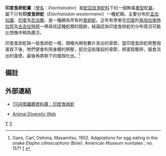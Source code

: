 {{Speciesbox 
| taxon = Elachistodon westermanni
| status = DD
| status_system = iucn2.3
| authority = Reinhardt, 1863
| range_map = Elachistodon westermanni distribution.png }}

'''印度食卵蛇屬'''（[[學名|學名]]：''Elachistodon''）是[[蛇亞目|蛇亞目]][[游蛇科|游蛇科]]下的一個無毒[[單型|單型]]蛇[[屬|屬]]，屬下只有'''印度食卵蛇'''（''Elachistodon westermanni''）一種蛇類。主要分布於[[孟加拉國|孟加拉國]]、[[印度|印度]]及[[尼泊爾|尼泊爾]]，是一種頗為罕有的[[食卵蛇|食卵蛇]]。近年有學者在[[印度|印度]]的[[馬哈拉施特拉邦|馬哈拉施特拉邦]]及[[古吉拉特邦|古吉拉特邦]]一帶尋找這種蛇類的蹤跡，結論認為印度食卵蛇的分布情況可能比想像中稍為廣泛。

印度食卵蛇與一般食卵蛇一樣，頸椎內側有數片突出的骨節。當印度食卵蛇將整個蛋吞下後，牠們便會利用身體的擠壓，配合這些隆起的骨節，將蛋殼壓碎，服食流出的蛋漿，最後再將剩下的蛋殼吐出。<ref>Gans, Carl, Oshima, Masamitsu, 1952. Adaptations for egg eating in the snake ''Elaphe climacophora'' (Boie). American Museum novitates ; no. 1571 [http://hdl.handle.net/2246/3997] {{Wayback|url=http://hdl.handle.net/2246/3997 |date=20120314010013 }}</ref>

== 備註 ==
{{Reflist}}

== 外部連結 ==
* {{en}}[http://reptile-database.reptarium.cz/species.php?genus=Elachistodon&species=westermanni TIGR爬蟲類資料庫：印度食卵蛇]
* {{en}}[http://animaldiversity.ummz.umich.edu/site/accounts/classification/Elachistodon.html Animal Diversity Web]{{Wayback|url=http://animaldiversity.ummz.umich.edu/site/accounts/classification/Elachistodon.html |date=20070822200215 }}
{{Taxonbar|from=Q301692}}

[[Category:游蛇科|Y]]
[[Category:1863年描述的动物|Y]]